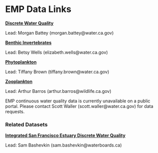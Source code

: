# EMP Data Links {#data-links}

[**Discrete Water Quality**](https://portal.edirepository.org/nis/mapbrowse?scope=edi&identifier=458&revision=7)

Lead: Morgan Battey (morgan.battey@water.ca.gov)

[**Benthic Invertebrates**](https://portal.edirepository.org/nis/mapbrowse?packageid=edi.1036.2)

Lead: Betsy Wells (elizabeth.wells@water.ca.gov)

[**Phytoplankton**](https://portal.edirepository.org/nis/mapbrowse?packageid=edi.1320.3)

Lead: Tiffany Brown (tiffany.brown@water.ca.gov)

[**Zooplankton**](https://portal.edirepository.org/nis/mapbrowse?scope=edi&identifier=522&revision=11)

Lead: Arthur Barros (arthur.barros@wildlife.ca.gov)

EMP continuous water quality data is currently unavailable on a public portal. Please contact Scott Waller (scott.waller@water.ca.gov) for data requests.

### Related Datasets {.unlisted .unnumbered}
[**Integrated San Francisco Estuary Discrete Water Quality**](https://portal.edirepository.org/nis/mapbrowse?scope=edi&identifier=731)

Lead: Sam Bashevkin (sam.bashevkin@waterboards.ca)
